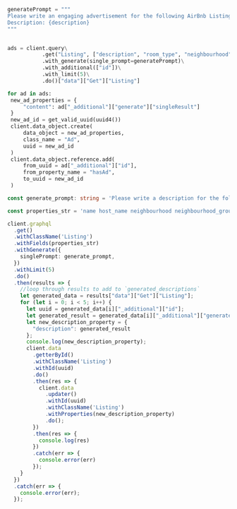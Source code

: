 
<Tabs groupId="languages">
<TabItem value="py" label="Python">

```python
generatePrompt = """
Please write an engaging advertisement for the following AirBnb Listing:
Description: {description}
"""


ads = client.query\
           .get("Listing", ["description", "room_type", "neighbourhood"])\
           .with_generate(single_prompt=generatePrompt)\
           .with_additional(["id"])\
           .with_limit(5)\
           .do()["data"]["Get"]["Listing"]

for ad in ads:
 new_ad_properties = {
     "content": ad["_additional"]["generate"]["singleResult"]
 }
 new_ad_id = get_valid_uuid(uuid4())
 client.data_object.create(
     data_object = new_ad_properties,
     class_name = "Ad",
     uuid = new_ad_id
 )
 client.data_object.reference.add(
     from_uuid = ad["_additional"]["id"],
     from_property_name = "hasAd",
     to_uuid = new_ad_id
 )
```

</TabItem>

<TabItem value="js" label="TypeScript">

```ts
const generate_prompt: string = 'Please write a description for the following AirBnB Listing in English. NAME: {name} HOST_NAME {host_name} NEIGHBOURHOOD {neighbourhood} NEIGHBOURHOOD_GROUP {neighbourhood_group} PRICE {price}. Please do not make up any information about the property in your description.';

const properties_str = 'name host_name neighbourhood neighbourhood_group price _additional{ id }';

client.graphql
  .get()
  .withClassName('Listing')
  .withFields(properties_str)
  .withGenerate({
    singlePrompt: generate_prompt,
  })
  .withLimit(5)
  .do()
  .then(results => {
    //loop through results to add to `generated_descriptions`
    let generated_data = results["data"]["Get"]["Listing"];
    for (let i = 0; i < 5; i++) {
      let uuid = generated_data[i]["_additional"]["id"];
      let generated_result = generated_data[i]["_additional"]["generate"]["singleResult"];
      let new_description_property = {
        "description": generated_result
      };
      console.log(new_description_property);
      client.data
        .getterById()
        .withClassName('Listing')
        .withId(uuid)
        .do()
        .then(res => {
          client.data
            .updater()
            .withId(uuid)
            .withClassName('Listing')
            .withProperties(new_description_property)
            .do();
        })
        .then(res => {
          console.log(res)
        })
        .catch(err => {
          console.error(err)
        });
    }
  })
  .catch(err => {
    console.error(err);
  });
```

</TabItem>
</Tabs>
